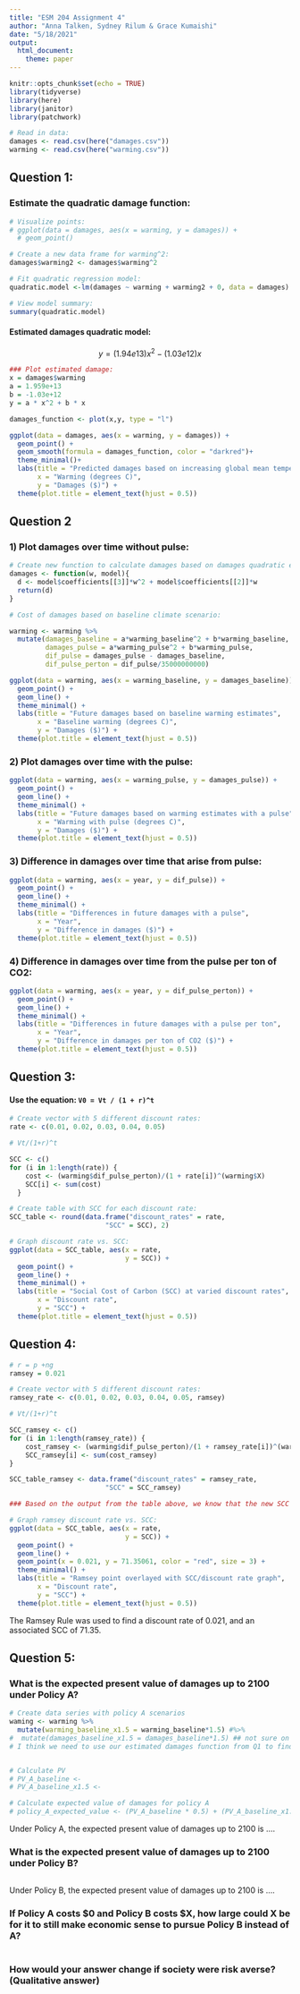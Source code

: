 ```yaml
---
title: "ESM 204 Assignment 4"
author: "Anna Talken, Sydney Rilum & Grace Kumaishi"
date: "5/18/2021"
output: 
  html_document:
    theme: paper
---
```


```r
knitr::opts_chunk$set(echo = TRUE)
library(tidyverse)
library(here)
library(janitor)
library(patchwork)
```

```r
# Read in data:
damages <- read.csv(here("damages.csv"))
warming <- read.csv(here("warming.csv"))
```

## Question 1:

### Estimate the quadratic damage function:
```r
# Visualize points:
# ggplot(data = damages, aes(x = warming, y = damages)) +
  # geom_point()

# Create a new data frame for warming^2:
damages$warming2 <- damages$warming^2 

# Fit quadratic regression model:
quadratic.model <-lm(damages ~ warming + warming2 + 0, data = damages)

# View model summary:
summary(quadratic.model)
```

#### Estimated damages quadratic model:
$$y = (1.94e13) x^2 - (1.03e12)x$$

```r
### Plot estimated damage:
x = damages$warming
a = 1.959e+13
b = -1.03e+12
y = a * x^2 + b * x

damages_function <- plot(x,y, type = "l")

ggplot(data = damages, aes(x = warming, y = damages)) +
  geom_point() +
  geom_smooth(formula = damages_function, color = "darkred")+
  theme_minimal()+
  labs(title = "Predicted damages based on increasing global mean temperatures",
       x = "Warming (degrees C)",
       y = "Damages ($)") +
  theme(plot.title = element_text(hjust = 0.5))
```


## Question 2

### 1) Plot damages over time without pulse:

```r
# Create new function to calculate damages based on damages quadratic equation (didn't actually need this....):
damages <- function(w, model){
  d <- model$coefficients[[3]]*w^2 + model$coefficients[[2]]*w
  return(d)
}

# Cost of damages based on baseline climate scenario:

warming <- warming %>% 
  mutate(damages_baseline = a*warming_baseline^2 + b*warming_baseline,
         damages_pulse = a*warming_pulse^2 + b*warming_pulse,
         dif_pulse = damages_pulse - damages_baseline,
         dif_pulse_perton = dif_pulse/35000000000)

ggplot(data = warming, aes(x = warming_baseline, y = damages_baseline)) +
  geom_point() +
  geom_line() +
  theme_minimal() +
  labs(title = "Future damages based on baseline warming estimates",
       x = "Baseline warming (degrees C)",
       y = "Damages ($)") +
  theme(plot.title = element_text(hjust = 0.5))
```

### 2) Plot damages over time with the pulse:

```r
ggplot(data = warming, aes(x = warming_pulse, y = damages_pulse)) +
  geom_point() +
  geom_line() +
  theme_minimal() +
  labs(title = "Future damages based on warming estimates with a pulse",
       x = "Warming with pulse (degrees C)",
       y = "Damages ($)") +
  theme(plot.title = element_text(hjust = 0.5))
```

### 3) Difference in damages over time that arise from pulse:

```r
ggplot(data = warming, aes(x = year, y = dif_pulse)) +
  geom_point() +
  geom_line() +
  theme_minimal() +
  labs(title = "Differences in future damages with a pulse",
       x = "Year",
       y = "Difference in damages ($)") +
  theme(plot.title = element_text(hjust = 0.5))
```

### 4) Difference in damages over time from the pulse per ton of CO2:

```r
ggplot(data = warming, aes(x = year, y = dif_pulse_perton)) +
  geom_point() +
  geom_line() +
  theme_minimal() +
  labs(title = "Differences in future damages with a pulse per ton",
       x = "Year",
       y = "Difference in damages per ton of CO2 ($)") +
  theme(plot.title = element_text(hjust = 0.5))
```

## Question 3:

#### Use the equation: `V0 = Vt / (1 + r)^t`

```r
# Create vector with 5 different discount rates:
rate <- c(0.01, 0.02, 0.03, 0.04, 0.05)

# Vt/(1+r)^t

SCC <- c()
for (i in 1:length(rate)) {
    cost <- (warming$dif_pulse_perton)/(1 + rate[i])^(warming$X)
    SCC[i] <- sum(cost)
  }

# Create table with SCC for each discount rate:
SCC_table <- round(data.frame("discount_rates" = rate,
                        "SCC" = SCC), 2)

# Graph discount rate vs. SCC:
ggplot(data = SCC_table, aes(x = rate,
                             y = SCC)) +
  geom_point() +
  geom_line() +
  theme_minimal() +
  labs(title = "Social Cost of Carbon (SCC) at varied discount rates",
       x = "Discount rate",
       y = "SCC") +
  theme(plot.title = element_text(hjust = 0.5))

```

## Question 4:

```r
# r = p +ng
ramsey = 0.021

# Create vector with 5 different discount rates:
ramsey_rate <- c(0.01, 0.02, 0.03, 0.04, 0.05, ramsey)

# Vt/(1+r)^t

SCC_ramsey <- c()
for (i in 1:length(ramsey_rate)) {
    cost_ramsey <- (warming$dif_pulse_perton)/(1 + ramsey_rate[i])^(warming$X)
    SCC_ramsey[i] <- sum(cost_ramsey)
}

SCC_table_ramsey <- data.frame("discount_rates" = ramsey_rate,
                        "SCC" = SCC_ramsey)

### Based on the output from the table above, we know that the new SCC value should be 71.35 ###

# Graph ramsey discount rate vs. SCC:
ggplot(data = SCC_table, aes(x = rate,
                             y = SCC)) +
  geom_point() +
  geom_line() +
  geom_point(x = 0.021, y = 71.35061, color = "red", size = 3) +
  theme_minimal() +
  labs(title = "Ramsey point overlayed with SCC/discount rate graph",
       x = "Discount rate",
       y = "SCC") +
  theme(plot.title = element_text(hjust = 0.5))

```

The Ramsey Rule was used to find a discount rate of 0.021, and an associated SCC of 71.35.


## Question 5:

### What is the expected present value of damages up to 2100 under Policy A?

```r
# Create data series with policy A scenarios
waming <- warming %>% 
  mutate(warming_baseline_x1.5 = warming_baseline*1.5) #%>% 
#  mutate(damages_baseline_x1.5 = damages_baseline*1.5) ## not sure on this
# I think we need to use our estimated damages function from Q1 to find new damages with new warming x1.5 data


# Calculate PV
# PV_A_baseline <-
# PV_A_baseline_x1.5 <- 

# Calculate expected value of damages for policy A
# policy_A_expected_value <- (PV_A_baseline * 0.5) + (PV_A_baseline_x1.5 * 0.5)

```

Under Policy A, the expected present value of damages up to 2100 is ....


### What is the expected present value of damages up to 2100 under Policy B?

```r

```

Under Policy B, the expected present value of damages up to 2100 is ....


### If Policy A costs $0 and Policy B costs $X, how large could X be for it to still make economic sense to pursue Policy B instead of A?

```r

```

### How would your answer change if society were risk averse? (Qualitative answer)





